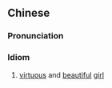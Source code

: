 ==Chinese==
{{zh-forms|type=22}}

===Pronunciation===
{{zh-pron
|m=yǎotiǎo 淑nǚ
|c=miu5 tiu5 suk6 neoi5,jiu2 tiu5 suk6 neoi5
|mc=1,1,1,1
|oc=1,1;1,1;1,1;1,1
|cat=id
}}

===Idiom===
{{zh-idiom}}

# [[virtuous]] and [[beautiful]] [[girl]]
#: {{zh-x|'''窈窕.淑女'''，君子 好逑。|The '''modest, retiring, virtuous, young lady''':<br>For our prince a good mate she.|ref=Shijing}}